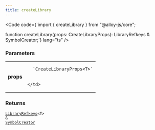 ```yaml
---
title: createLibrary
---
```







<Code code={`import { createLibrary } from "@alloy-js/core";

function createLibrary<const T extends LibraryDescriptor>(props: CreateLibraryProps<T>): LibraryRefkeys<T> & SymbolCreator;`} lang="ts" />

### Parameters

<table>
  <tr>
    <td style="text-align: right;font-weight: bold;">props</td>
    <td>
    
      `CreateLibraryProps<T>`
      
      
    </td>
  </tr>
</table>



### Returns

<code><a href="../../types/libraryrefkeys/">LibraryRefkeys</a>&lt;T> &amp; <a href="../../../core/types/symbolcreator/">SymbolCreator</a></code>








